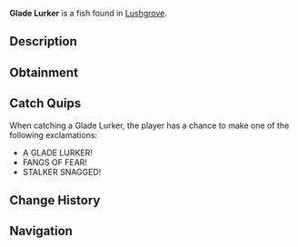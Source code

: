 {{FishInfobox
|image          = Glade Lurker.png
|rarity         = Legendary
|sea            = Second Sea
|location       = [[Lushgrove]]
|sublocation    = 
|sources        = Fishing Rod
|radar_location = 
|prog_speed     = -55
|xp             = 650
|weather        = Foggy
|time           = Night
|season         = Autumn
|bait           = Lushrooms
|base_weight    = 160
|base_value     = 1300
|weight_range   = 95
|base_chance    = 14
|base_resil     = 30
}}
'''Glade Lurker''' is a {{Rarity|Legendary}} fish found in [[Lushgrove]].

== Description ==
{{Description|A dark green-yellow fish with menacing fangs, stalking the glades beneath the waves.|Bestiary Entry}}

== Obtainment ==
{{Description|It prowls when the night cloaks the fading leaves.|Bestiary Hint}}
{{Fish Availability|
Lushgrove
|top_rods      = 
Steady Rod\76647.23\84523.05;
Krampus's Rod\66415.29\74510.58;
Magma Rod\66106.82\90869.59;
Frostfire Rod\64821.66\73816.92;
Great Rod of Oscar\63255.83\138751.81;
Free Spirit Rod\60396.17\167901.33;
Firefly Rod\48358.36\163653.81;
Azure Of Lagoon\54781.17\153834.06;
Adventurer's Rod\41427.35\152533.2;
Wildflower Rod\46151.74\150311.88;
Candy Cane Rod\36859.34\97468.61;
Duncan's Rod\26843.86\100402.22;
Zora's Rod\26843.86\100402.22;
Astralhook Rod\59191.5\140486;
Blazebringer Rod\48257.11\129058.71;
Verdant Shear Rod\44616.01\121742.52;
Trident Rod\41899\101927.25;
Ethereal Prism Rod\30146.25\83393.22;
Seraphic Rod\29886.72\81551.09;
No-Life Rod\28969.86\81625.37;
Challenger's Rod\28774.3\80775.85;
Rod Of The Exalted One\27878.07\75050.13;
Rod Of The Forgotten Fang\27876.61\76328.56;
Rod Of The Depths\26996.34\74698.82;
Depthseeker Rod\26157.36\75702.91;
Volcanic Rod\26048.32\74225.46;
Zeus Rod\25842.45\73638.83;
Avalanche Rod\25800.81\74789.57
|recommended   = Free Spirit Rod
}}

== Catch Quips ==
When catching a Glade Lurker, the player has a chance to make one of the following exclamations:
* A GLADE LURKER!
* FANGS OF FEAR!
* STALKER SNAGGED!

== Change History ==
{{Change History|{{subst:Current Version}}}}

== Navigation ==
{{Fish Navbox|Lushgrove}}